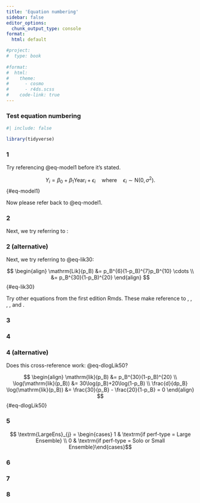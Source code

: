 ```yaml
---
title: 'Equation numbering'
sidebar: false
editor_options: 
  chunk_output_type: console
format:
  html: default

#project:
#  type: book
  
#format:
#  html:
#    theme:
#      - cosmo
#      - r4ds.scss
#    code-link: true
---
```



### Test equation numbering

```r
#| include: false

library(tidyverse)
```

### 1

Try referencing @eq-model1 before it's stated.

$$ 
Y_{i}=\beta_{0}+\beta_{1}\textrm{Year}_{i}+\epsilon_{i} \quad \textrm{where} \quad \epsilon_{i}\sim \textrm{N}(0,\sigma^2).
$$  {#eq-model1}

Now please refer back to @eq-model1.


### 2

Next, we try referring to \eqref{eq-lik30}:

\begin{equation} \label{eq-lik30}
\begin{split}
 \mathrm{Lik}(p_B) &= p_B^{6}(1-p_B)^{7}p_B^{10} \cdots \\
 &= p_B^{30}(1-p_B)^{20}
\end{split}
\end{equation}

### 2 (alternative)

Next, we try referring to @eq-lik30:

$$
\begin{align}
 \mathrm{Lik}(p_B) &= p_B^{6}(1-p_B)^{7}p_B^{10} \cdots \\
 &= p_B^{30}(1-p_B)^{20}
\end{align}
$$ {#eq-lik30}


Try other equations from the first edition Rmds.  These make reference to \eqref{eq-dlogLik50}, \eqref{eq-level1a}, \eqref{eq-level2s0}, \eqref{eq-level2s1}, and \eqref{eq-level2s0hat}.

### 3

\begin{align*}
 \mathrm{lik} (p_B) &= P(GBB)P(GGG) \\
                    &= [(1-p_B)p_B^2][(1-p_B)^3] \\
                    &= (1-p_B)^4p_B^2
\end{align*}


### 4

\begin{equation} \label{eq-dlogLik50}
\begin{split}
 \mathrm{lik}(p_B)                      &= p_B^{30}(1-p_B)^{20} \\
 \log(\mathrm{lik}(p_B))                &= 30\log(p_B)+20\log(1-p_B) \\
 \frac{d}{dp_B} \log(\mathrm{lik}(p_B)) &= \frac{30}{p_B} - \frac{20}{1-p_B} = 0
\end{split}
\end{equation}


### 4 (alternative)

Does this cross-reference work: @eq-dlogLik50?

$$ 
\begin{align}
 \mathrm{lik}(p_B)                      &= p_B^{30}(1-p_B)^{20} \\
 \log(\mathrm{lik}(p_B))                &= 30\log(p_B)+20\log(1-p_B) \\
 \frac{d}{dp_B} \log(\mathrm{lik}(p_B)) &= \frac{30}{p_B} - \frac{20}{1-p_B} = 0
\end{align}
$$ {#eq-dlogLik50}


### 5

\begin{equation} \label{eq-level1a}
Y_{22j}=a_{22}+b_{22}\textrm{LargeEns}_{22j}+\epsilon_{22j} \textrm{ where } \epsilon_{22j}\sim N(0,\sigma^2) \textrm{ and }
\end{equation} 

$$ \textrm{LargeEns}_{j} = \begin{cases}  1  & \textrm{if perf-type = Large Ensemble} \\
    0  & \textrm{if perf-type = Solo or Small Ensemble}\end{cases}$$


### 6

\begin{align}
a_{i} & =  \alpha_{0}+\alpha_{1}\textrm{Orch}_{i}+u_{i} \label{eq-level2s0}  \\
b_{i} & =  \beta_{0}+\beta_{1}\textrm{Orch}_{i}+v_{i} \label{eq-level2s1}
\end{align}


### 7

\begin{align}
\hat{a}_{i} & = 16.3+1.4\textrm{Orch}_{i}+u_{i} \label{eq-level2s0hat}  \\
\hat{b}_{i} & = -0.8-1.4\textrm{Orch}_{i}+v_{i} \nonumber
\end{align}


### 8

\begin{equation*} 
\left[ \begin{array}{c}
            u_{i} \\ v_{i}
          \end{array}  \right] \sim N \left( \left[
          \begin{array}{c}
            0 \\ 0
          \end{array} \right], \left[
          \begin{array}{cc}
            \sigma_{u}^{2} & \rho_{uv}\sigma_{u}\sigma_v \\
            \rho_{uv}\sigma_{u}\sigma_v & \sigma_{v}^{2}
          \end{array} \right] \right) 
\end{equation*}
